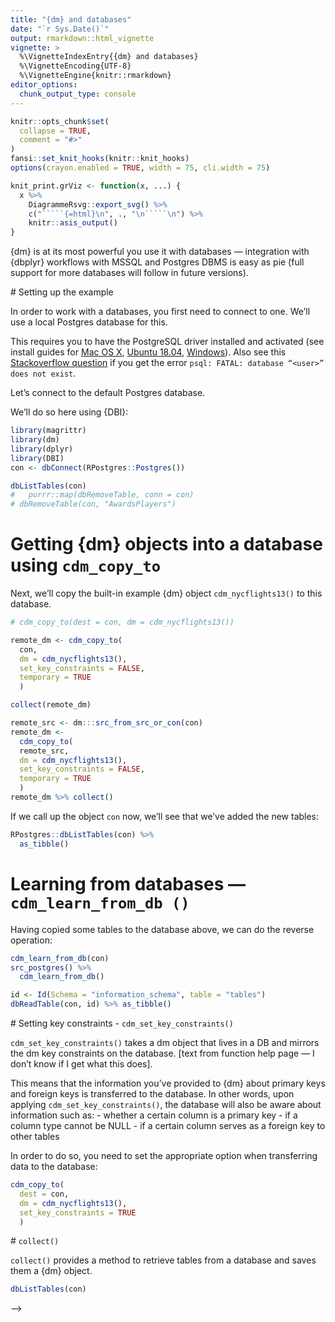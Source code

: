 ```yaml
---
title: "{dm} and databases"
date: "`r Sys.Date()`"
output: rmarkdown::html_vignette
vignette: >
  %\VignetteIndexEntry{{dm} and databases}
  %\VignetteEncoding{UTF-8}
  %\VignetteEngine{knitr::rmarkdown}
editor_options: 
  chunk_output_type: console
---
```


```r
knitr::opts_chunk$set(
  collapse = TRUE,
  comment = "#>"
)
fansi::set_knit_hooks(knitr::knit_hooks)
options(crayon.enabled = TRUE, width = 75, cli.width = 75)

knit_print.grViz <- function(x, ...) {
  x %>% 
    DiagrammeRsvg::export_svg() %>% 
    c("`````{=html}\n", ., "\n`````\n") %>% 
    knitr::asis_output()
}
```

{dm} is at its most powerful you use it with databases — integration with {dbplyr} workflows with MSSQL and Postgres DBMS is easy as pie (full support for more databases will follow in future versions).

<!-- Relevant functions for interaction with DBs: -->

<!-- - `cdm_copy_to()` -->
<!-- - `cdm_set_key_constraints()` -->
<!-- - `cdm_learn_from_db()` -->

# Setting up the example

In order to work with a databases, you first need to connect to one.
We'll use a local Postgres database for this.

This requires you to have the PostgreSQL driver installed and activated (see install guides for [Mac OS X](https://www.robinwieruch.de/postgres-sql-macos-setup/), [Ubuntu 18.04](https://www.digitalocean.com/community/tutorials/how-to-install-and-use-postgresql-on-ubuntu-18-04), [Windows](https://www.microfocus.com/documentation/idol/IDOL_12_0/MediaServer/Guides/html/English/Content/Getting_Started/Configure/_TRN_Set_up_PostgreSQL.htm)). Also see this [Stackoverflow question](https://stackoverflow.com/questions/17633422/psql-fatal-database-user-does-not-exist) if you get the error `psql: FATAL: database “<user>” does not exist`. 

Let's connect to the default Postgres database. 

We'll do so here using {DBI}:

```r
library(magrittr)
library(dm)
library(dplyr)
library(DBI)
con <- dbConnect(RPostgres::Postgres())
```

```r
dbListTables(con)
#   purrr::map(dbRemoveTable, conn = con)
# dbRemoveTable(con, "AwardsPlayers")
```

# Getting {dm} objects into a database using `cdm_copy_to`

Next, we'll copy the built-in example {dm} object `cdm_nycflights13()` to this database.

```r
# cdm_copy_to(dest = con, dm = cdm_nycflights13())

remote_dm <- cdm_copy_to(
  con, 
  dm = cdm_nycflights13(), 
  set_key_constraints = FALSE, 
  temporary = TRUE
  )

collect(remote_dm)
```

```r
remote_src <- dm:::src_from_src_or_con(con)
remote_dm <- 
  cdm_copy_to(
  remote_src, 
  dm = cdm_nycflights13(), 
  set_key_constraints = FALSE, 
  temporary = TRUE
  )
remote_dm %>% collect()
```


If we call up the object `con` now, we'll see that we've added the new tables:

```r
RPostgres::dbListTables(con) %>% 
  as_tibble()
```

# Learning from databases — `cdm_learn_from_db ()`

Having copied some tables to the database above, we can do the reverse operation: 

```r
cdm_learn_from_db(con) 
src_postgres() %>% 
  cdm_learn_from_db()

id <- Id(Schema = "information_schema", table = "tables")
dbReadTable(con, id) %>% as_tibble()
```

# Setting key constraints - `cdm_set_key_constraints()`

`cdm_set_key_constraints()` takes a dm object that lives in a DB and mirrors the dm key constraints on the database. [text from function help page — I don't know if I get what this does].

This means that the information you've provided to {dm} about primary keys and foreign keys is transferred to the database. 
In other words, upon applying `cdm_set_key_constraints()`, the database will also be aware about information such as:
- whether a certain column is a primary key
- if a column type cannot be NULL
- if a certain column serves as a foreign key to other tables

In order to do so, you need to set the appropriate option when transferring data to the database:

```r
cdm_copy_to(
  dest = con, 
  dm = cdm_nycflights13(), 
  set_key_constraints = TRUE
  )
```

# `collect()`

`collect()` provides a method to retrieve tables from a database and saves them  a {dm} object.

```r
dbListTables(con)
```


<!-- --- -->
<!-- <!-- using rsqlite instead  --> -->

<!-- ```{r} -->
<!-- con <- dbConnect(RSQLite::SQLite(), ":memory:") -->
<!-- cdm_copy_to(dest = con, dm = cdm_nycflights13()) -->
<!-- ``` -->

<!-- ```{r} -->
<!-- cdm_learn_from_db(con) -->

<!-- cdm_learn_from_db() -->
<!-- ``` -->

<!-- ```{r} -->
<!-- library(dplyr) -->
<!-- src_sqlite <- src_sqlite(":memory:", create = TRUE) -->
<!-- src_sqlite -->
<!-- nycflights13_remote <- cdm_copy_to(src_sqlite, cdm_nycflights13(cycle = TRUE)) -->
<!-- nycflights13_remote -->
<!-- src_postgres <- src_postgres() -->
<!-- nycflights13_from_remote <- cdm_learn_from_db(nycflights13_remote) -->

<!-- ``` -->
